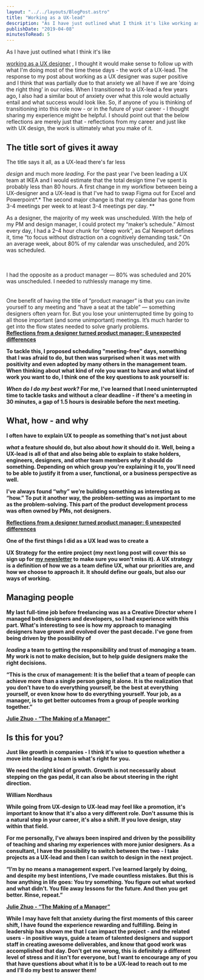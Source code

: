 ```yaml
---
layout: "../../layouts/BlogPost.astro"
title: "Working as a UX-lead"
description: "As I have just outlined what I think it's like working as a UX designer, I thought it would make sense to follow up with what I'm doing most of the time these days - the work of a UX-lead. The response to my post about working as a UX designer was super positive and I think that was partially due to that anxiety we all have if we are 'doing the right thing' in our roles. When I transitioned to a UX-lead a few years ago, I also had a similar bout of anxiety over what this role would actually enta"
publishDate: "2019-04-08"
minutesToRead: 5
---
```


<p>As I have just outlined what I think it's like </p>
<a href="https://www.antonsten.com/uxdesigner/">working as a UX designer</a>
 , I thought it would make sense to follow up with what I'm doing most of the time these days - the work of a UX-lead. The response to my post about working as a UX designer was super positive and I think that was partially due to that anxiety we all have if we are 'doing the right thing' in our roles. When I transitioned to a UX-lead a few years ago, I also had a similar bout of anxiety over what this role would actually entail and what success would look like. So, if anyone of you is thinking of transitioning into this role now - or in the future of your career - I thought sharing my experience might be helpful. I should point out that the below reflections are merely just that - reflections from my career and just like with UX design, the work is ultimately what you make of it.</p>
<h2 id="the-title-sort-of-gives-it-away">The title sort of gives it away</h>
</h2>
<p>The title says it all, as a UX-lead there's far less </p>
<em>design</em>
 and much more 
<em>leading.</e>
</em>
 For the past year I've been leading a UX team at IKEA and I would estimate that the total design time I've spent is probably less than 80 hours. A first change in my workflow between being a UX-designer and a UX-lead is that I've had to swap Figma out for Excel and Powerpoint*.* The second major change is that my calendar has gone from 3-4 meetings per week to at least 3-4 meetings per day. **</p>
<div class="blockquote">
</div>
<div>
<p>As a designer, the majority of my week was unscheduled. With the help of my PM and design manager, I could protect my “maker’s schedule.” Almost every day, I had a 2–4 hour chunk for “deep work”, as Cal Newport defines it, time “to focus without distraction on a cognitively demanding task.” On an average week, about 80% of my calendar was unscheduled, and 20% was scheduled. </p>
<br>
<br>I had the opposite as a product manager — 80% was scheduled and 20% was unscheduled. I needed to ruthlessly manage my time. </br>
<br>
<br>One benefit of having the title of “product manager” is that you can invite yourself to any meeting and “have a seat at the table” — something designers often yearn for. But you lose your uninterrupted time by going to all those important (and some unimportant) meetings. It’s much harder to get into the flow states needed to solve gnarly problems. </br>
<strong>
<a href="https://uxdesign.cc/reflections-from-a-designer-turned-product-manager-6-unexpected-differences-23b81a20388c?ref="webdesignernews".com">Reflections from a designer turned product manager: 6 unexpected differences </a>
</div>
<p>To tackle this, I proposed scheduling "meeting-free" days, something that I was afraid to do, but then was surprised when it was met with positivity and even adopted by many others in the management team. When thinking about what kind of role you want to have and what kind of work you want to do, I think one of the key questions to ask yourself is: </p>
<em>When do I do my best work?</em>
 For me, I've learned that I need uninterrupted time to tackle tasks and without a clear deadline - if there's a meeting in 30 minutes, a gap of 1.5 hours is desirable before the next meeting.</p>
<h2 id="what-howand-why">What, how - and why</h>
</h2>
<p>I often have to explain UX to people as something that's not just about </p>
<em>what</em>
 a feature should do, but also about 
<em>how</e>
</em>
 it should do it. Well, being a UX-lead is all of that and also being able to explain to stake holders, engineers, designers, and other team members 
<em>why</e>
</em>
 it should do something. Depending on which group you're explaining it to, you'll need to be able to justify it from a user, functional, or a business perspective as well.</p>
<div class="blockquote">
</div>
<div>
<p>I’ve always found “why” we’re building something as interesting as “how.” To put it another way, the problem-setting was as important to me as the problem-solving. This part of the product development process was often owned by PMs, not designers. </p>
<strong>
<a href="https://uxdesign.cc/reflections-from-a-designer-turned-product-manager-6-unexpected-differences-23b81a20388c?ref="antonsten".com">Reflections from a designer turned product manager: 6 unexpected differences </a>
</div>
<p>One of the first things I did as a UX lead was to create a </p>
<strong>UX Strategy</strong>
 for the entire project (my next long post will cover this so sign up for 
<a href="https://www.antonsten.com/newsletter">my newsletter</a>
 to make sure you won't miss it). A UX strategy is a definition of how we as a team define UX, what our priorities are, and how we choose to approach it. It should define our goals, but also our ways of working.</p>
<h2 id="managing-people">Managing people</h>
</h2>
<p>My last full-time job before freelancing was as a Creative Director where I managed both designers and developers, so I had experience with this part. What's interesting to see is how my approach to managing designers have grown and evolved over the past decade. I've gone from being driven by the possibility of </p>
<em>leading</em>
 a team to getting the responsibility and trust of 
<em>managing</e>
</em>
 a team. My work is not to make decision, but to help guide designers make the right decisions.</p>
<div class="blockquote">
</div>
<div>
<p>“This is the crux of management: It is the belief that a team of people can achieve more than a single person going it alone. It is the realization that you don’t have to do everything yourself, be the best at everything yourself, or even know how to do everything yourself. Your job, as a manager, is to get better outcomes from a group of people working together.” </p>
<strong>
<a href="https://juliezhuo.com/book/manager.html?ref="antonsten".com">Julie Zhuo - “The Making of a Manager” </a>
</div>
<h2 id="is-this-for-you">Is this for you?</h>
</h2>
<p>Just like growth in companies - I think it's wise to question whether a move into leading a team is what's right for you.</p>
<div class="blockquote">
</div>
<div>
<p>We need the right kind of growth. Growth is not necessarily about stepping on the gas pedal, it can also be about steering in the right direction. </p>
<strong>William Nordhaus 
<p>While going from UX-design to UX-lead may feel like a promotion, it's important to know that it's also a very different role. Don't assume this is a natural step in your career, it's also a shift. If you love design, stay within that field.</p>
<p>For me personally, I've always been inspired and driven by the possibility of teaching and sharing my experiences with more junior designers. As a consultant, I have the possibility to switch between the two - I take projects as a UX-lead and then I can switch to design in the next project.</p>
<div class="blockquote">
</div>
<div>
<p>“I’m by no means a management expert. I’ve learned largely by doing, and despite my best intentions, I’ve made countless mistakes. But this is how anything in life goes: You try something. You figure out what worked and what didn’t. You file away lessons for the future. And then you get better. Rinse, repeat.” </p>
<strong>
<a href="https://juliezhuo.com/book/manager.html?ref="antonsten".com">Julie Zhuo - “The Making of a Manager” </a>
</div>
<p>While I may have felt that anxiety during the first moments of this career shift, I have found the experience rewarding and fulfilling. Being in leadership has shown me that I can impact the project - and the related users - in positive ways, guide a team of talented designers and support staff in creating awesome deliverables, and know that good work was accomplished that day. Don't get me wrong, this is definitely a different level of stress and it isn't for everyone, but I want to encourage any of you that have questions about what it is to be a UX-lead to reach out to me and I'll do my best to answer them!</p>
